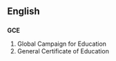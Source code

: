 ==English==
==={{initialism}}===
'''GCE'''

#Global Campaign for Education
#General Certificate of Education